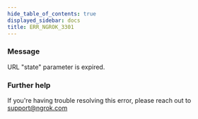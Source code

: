 ```yaml
---
hide_table_of_contents: true
displayed_sidebar: docs
title: ERR_NGROK_3301
---
```


### Message

URL "state" parameter is expired.

### Further help

If you're having trouble resolving this error, please reach out to [support@ngrok.com](mailto:support@ngrok.com?subject=Help%20with%20ERR_NGROK_3301)
